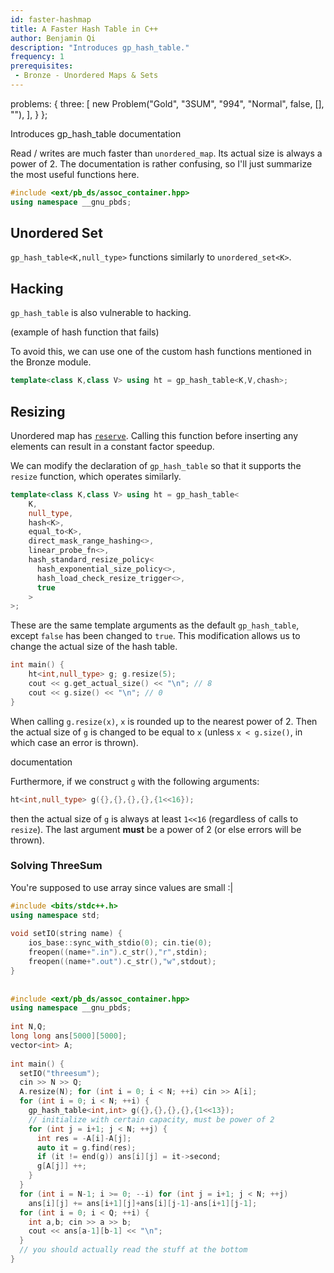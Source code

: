 ```yaml
---
id: faster-hashmap
title: A Faster Hash Table in C++
author: Benjamin Qi
description: "Introduces gp_hash_table."
frequency: 1
prerequisites:
 - Bronze - Unordered Maps & Sets
---
```



  problems: {
    three: [
      new Problem("Gold", "3SUM", "994", "Normal", false, [], ""),
    ],
  }
};

<Resources>
  <Resource source="CF" url="https://codeforces.com/blog/entry/60737" title="Chilli - Order of magnitude faster hash tables" starred>Introduces gp_hash_table</Resource>
  <Resource source="GCC" url="https://gcc.gnu.org/onlinedocs/libstdc++/ext/pb_ds/gp_hash_table.html#Resize_Policy566860465" title="gp_hash_table Interface">documentation</Resource>
  <Resource source="Benq (from KACTL)" title="HashMap" url="https://github.com/bqi343/USACO/blob/master/Implementations/content/data-structures/STL%20(5)/HashMap.h" starred> </Resource>
</Resources>

<br />

Read / writes are much faster than `unordered_map`. Its actual size is always a power of 2. The documentation is rather confusing, so I'll just summarize the most useful functions here.

```cpp
#include <ext/pb_ds/assoc_container.hpp>
using namespace __gnu_pbds;
```

## Unordered Set

`gp_hash_table<K,null_type>` functions similarly to `unordered_set<K>`.

## Hacking

`gp_hash_table` is also vulnerable to hacking. 

(example of hash function that fails)

To avoid this, we can use one of the custom hash functions mentioned in the Bronze module.

```cpp
template<class K,class V> using ht = gp_hash_table<K,V,chash>;
```

## Resizing

Unordered map has [`reserve`](http://www.cplusplus.com/reference/unordered_map/unordered_map/reserve/). Calling this function before inserting any elements can result in a constant factor speedup. 

We can modify the declaration of `gp_hash_table` so that it supports the `resize` function, which operates similarly.

```cpp
template<class K,class V> using ht = gp_hash_table<
    K, 
    null_type, 
    hash<K>, 
    equal_to<K>, 
    direct_mask_range_hashing<>, 
    linear_probe_fn<>,
    hash_standard_resize_policy<
      hash_exponential_size_policy<>, 
      hash_load_check_resize_trigger<>, 
      true
    >
>;
```

These are the same template arguments as the default `gp_hash_table`, except `false` has been changed to `true`. This modification allows us to change the actual size of the hash table.

```cpp
int main() {
    ht<int,null_type> g; g.resize(5);
    cout << g.get_actual_size() << "\n"; // 8
    cout << g.size() << "\n"; // 0
}
```

When calling `g.resize(x)`, `x` is rounded up to the nearest power of 2. Then the actual size of `g` is changed to be equal to `x` (unless `x < g.size()`, in which case an error is thrown).

<Resources>
  <Resource source="GCC" url="https://gcc.gnu.org/onlinedocs/libstdc++/ext/pb_ds/hash_standard_resize_policy.html" title="Resize Policy">documentation</Resource>
</Resources>

Furthermore, if we construct `g` with the following arguments:

```cpp
ht<int,null_type> g({},{},{},{},{1<<16});
```

then the actual size of `g` is always at least `1<<16` (regardless of calls to `resize`). The last argument **must** be a power of 2 (or else errors will be thrown).

### Solving ThreeSum

<Problems problems={metadata.problems.three} />

You're supposed to use array since values are small :|

```cpp
#include <bits/stdc++.h>
using namespace std;
 
void setIO(string name) {
    ios_base::sync_with_stdio(0); cin.tie(0);
    freopen((name+".in").c_str(),"r",stdin);
    freopen((name+".out").c_str(),"w",stdout);
}
 
 
#include <ext/pb_ds/assoc_container.hpp>
using namespace __gnu_pbds;
 
int N,Q;
long long ans[5000][5000];
vector<int> A;
 
int main() {
  setIO("threesum");
  cin >> N >> Q;
  A.resize(N); for (int i = 0; i < N; ++i) cin >> A[i];
  for (int i = 0; i < N; ++i) {
    gp_hash_table<int,int> g({},{},{},{},{1<<13}); 
    // initialize with certain capacity, must be power of 2
    for (int j = i+1; j < N; ++j) {
      int res = -A[i]-A[j];
      auto it = g.find(res); 
      if (it != end(g)) ans[i][j] = it->second;
      g[A[j]] ++;
    }
  }
  for (int i = N-1; i >= 0; --i) for (int j = i+1; j < N; ++j)
    ans[i][j] += ans[i+1][j]+ans[i][j-1]-ans[i+1][j-1];
  for (int i = 0; i < Q; ++i) {
    int a,b; cin >> a >> b;
    cout << ans[a-1][b-1] << "\n";
  }
  // you should actually read the stuff at the bottom
}
```

<IncompleteSection />